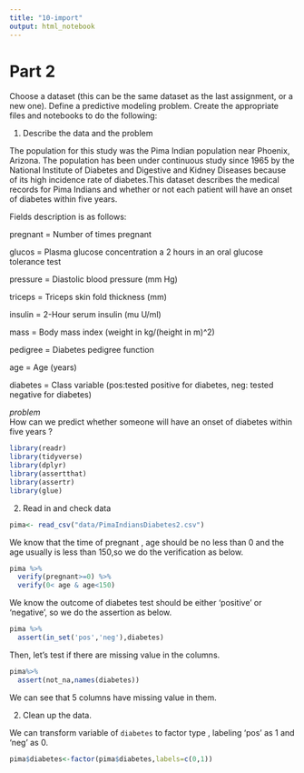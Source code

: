 ```yaml
---
title: "10-import"
output: html_notebook
---
```


# Part 2


Choose a dataset (this can be the same dataset as the last assignment, or a new one). Define a predictive modeling problem. Create the appropriate files and notebooks to do the following:

1. Describe the data and the problem


The population for this study was the Pima Indian population near Phoenix, Arizona. The population has been under continuous study since 1965 by the National Institute of Diabetes and Digestive and Kidney Diseases because of its high incidence rate of diabetes.This dataset describes the medical records for Pima Indians and whether or not each patient will have an onset of diabetes within five years.

Fields description is as follows:

pregnant = Number of times pregnant

glucos = Plasma glucose concentration a 2 hours in an oral glucose tolerance test

pressure = Diastolic blood pressure (mm Hg)

triceps = Triceps skin fold thickness (mm)

insulin = 2-Hour serum insulin (mu U/ml)

mass = Body mass index (weight in kg/(height in m)^2)

pedigree = Diabetes pedigree function

age = Age (years)

diabetes = Class variable (pos:tested positive for diabetes, neg: tested negative for diabetes)


*problem*  
How can we predict whether someone  will have an onset of diabetes within five years ?



```r
library(readr)
library(tidyverse)
library(dplyr)
library(assertthat)
library(assertr)
library(glue)
```

2. Read in and check data



```r
pima<- read_csv("data/PimaIndiansDiabetes2.csv")
```


We know that the time of pregnant , age should be no less than 0 and the age usually is less than 150,so we do the verification as below.
```r
pima %>% 
  verify(pregnant>=0) %>% 
  verify(0< age & age<150) 
```


We know the outcome of diabetes test should be either 'positive' or 'negative', so we do the assertion as below.
```r
pima %>% 
  assert(in_set('pos','neg'),diabetes)
```


Then, let's test if there are  missing value in the columns.
```r
pima%>% 
  assert(not_na,names(diabetes))
```
We can see that 5 columns  have missing value in them.

2. Clean up the data. 



We can transform variable of `diabetes` to factor type , labeling 'pos' as 1 and 'neg' as 0.

```r
pima$diabetes<-factor(pima$diabetes,labels=c(0,1))
```













